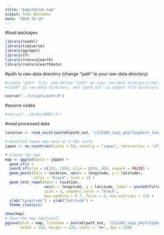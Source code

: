 ```yaml
---
title: "population_map"
output: html_document
date: "2024-10-10"
---
```


#load packages

```r
library(readxl)
library(tidyverse)
library(ggrepel)
library(sf)
library(rnaturalearth)
library(rnaturalearthdata)
```

#path to raw-data directory (change "path" to your raw-data directory)

```r
#create "path" file, and define "path" as your raw-data directory(character vector) in the file
#"path" is raw-data directory, and "path_out" is output file directory

source("../scripts/path.R")
```

#source codes

```r
#source("../R/bestNMDS.R")
```

#read processed data

```r
location <- read_excel(paste0(path_out, "/231202_Sugi_phyllosphere_June_16S/processed_data/location_Sugi_pop.xlsx"), sheet = "location")
```

```r
# Download Japan map data at 1:50m scale
japan <- ne_countries(scale = 50, country = "japan", returnclass = "sf")

# Create the map
map <- ggplot(data = japan) +
  geom_sf() +
  coord_sf(xlim = c(122, 154), ylim = c(20, 46), expand = FALSE) +
  geom_point(data = location, aes(x = longitude, y = latitude), 
             color = "black", size = 1) +
  geom_text_repel(data = location, 
                  aes(x = longitude, y = latitude, label = paste0(fullname, "(", population, ")")),
                  size = 3, segment.color = "black",
                  box.padding = 0.7, force = 2, max.overlaps = 15) +
  xlab("Longitude") + ylab("Latitude") +
  theme_classic()

show(map)
# Save the map (optional)
ggsave(plot = map, filename = paste0(path_out, "/231202_Sugi_phyllosphere_June_16S/figures/population_map.png"), 
       width = 150, height = 120, units = "mm", dpi = 350)
```

